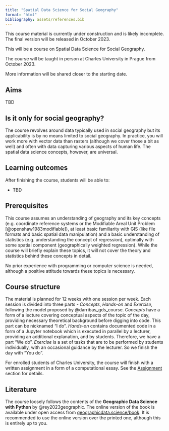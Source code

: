 ```yaml
---
title: "Spatial Data Science for Social Geography"
format: "html"
bibliography: assets/references.bib
---
```


::: {.callout-caution}
This course material is currently under construction and is likely incomplete. The final
version will be released in October 2023.
:::

This will be a course on Spatial Data Science for Social Geography.

The course will be taught in person at Charles University in Prague from October 2023.

More information will be shared closer to the starting date.

## Aims

TBD

::: {.callout-note appearance="simple"}

## Is it only for social geography?

The course revolves around data typically used in social geography but its applicability
is by no means limited to social geography. In practice, you will work more with vector
data than rasters (although we cover those a bit as well) and often with data capturing
various aspects of human life. The spatial data science concepts, however, are universal.

:::

## Learning outcomes

After finishing the course, students will be able to:

- TBD

## Prerequisites

This course assumes an understanding of geography and its key concepts (e.g. coordinate
reference systems or the Modifiable Areal Unit Problem [@openshaw1983modifiable]), at
least basic familiarity with GIS (like file formats and basic spatial data manipulation)
and a basic understanding of statistics (e.g. understanding the concept of regression),
optimally with some spatial component (geographically weighted regression). While
the course will briefly explain these topics, it will not cover the theory and
statistics behind these concepts in detail.

No prior experience with programming or computer science is needed, although a positive
attitude towards these topics is necessary.

## Course structure

The material is planned for 12 weeks with one session per week. Each session
is divided into three parts - _Concepts_, _Hands-on_ and _Exercise_, following the model
proposed by @darribas_gds_course. _Concepts_ have a form of a lecture covering conceptual
aspects of the topic of the day, providing necessary theoretical background before digging into code. This part can be nicknamed ["I do"]{.accent}.
_Hands-on_ contains documented code in a form of a Jupyter notebook which is executed in
parallel by a lecturer, providing an additional explanation, and by students. Therefore, we have a part ["We do"]{.accent}.
_Exercise_ is a set of tasks that are to be performed by students individually, with an
occasional guidance by the lecturer. So we finish the day with ["You do"]{.accent}.

For enrolled students of Charles University, the course will finish with a written
assignment in a form of a computational essay. See the
[Assignment](chapter_00/assignment.qmd) section for details.

## Literature

The course loosely follows the contents of the **Geographic Data Science with Python**
by @rey2023geographic. The online version of the book is available under open access
from [geographicdata.science/book](https://geographicdata.science/book). It is
recommended to use the online version over the printed one, although this is entirely up
to you.

